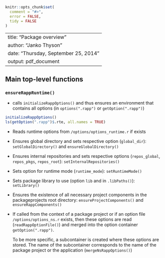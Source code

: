 <!--
%\VignetteEngine{knitr::knitr}
%\VignetteIndexEntry{Managing your NAMESPACE}
-->


```r
knitr::opts_chunk$set(
  comment = "#>",
  error = FALSE,
  tidy = FALSE
)
```

---
title: "Package overview"
author: "Janko Thyson"
date: "Thursday, September 25, 2014"
output: pdf_document
---

## Main top-level functions


### `ensureRappRuntime()`

- calls `initializeRappOptions()` and thus ensures an environment that contains all options (in `options(".rapp")` or `getOption(".rapp")`)
  
```r
initializeRappOptions()
ls(getOption(".rapp")$.rte, all.names = TRUE)
```

- Reads runtime options from `/options/options_runtime.r` if exists

- Ensures global directory and sets respective option (`global_dir`): `setGlobalDirectory()` and `ensureGlobalDirectory()`

- Ensures internal repositories and sets respective options (`repos_global`, `repos_pkgs`, `repos_root`): `setInternalRepositories()`

- Sets option for runtime mode (`runtime_mode`): `setRuntimeMode()`

- Sets package library to use (option `lib` and in `.libPaths()`): `setLibrary()`

- Ensures the existence of all necessary project components in the packageprojects root directory: `ensureProjectComponents()` and `ensureRappComponents()`

- If called from the context of a package project or if an option file `/options/options_ns.r` exists, then these options are read (`readRappOptionFile()`) and merged into the option container `getOption(".rapp")`. 

  To be more specific, a subcontainer is created where these options are stored. The name of the subcontainer corresponds to the name of the package project or the application (`mergeNsRappOptions()`)

